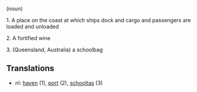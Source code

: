 (noun)

1. A place on the coast at which ships dock and cargo and passengers are loaded and unloaded

2. A fortified wine

3. (Queensland, Australia) a schoolbag

==Translations==

*nl: [[haven]] (1), [[port]] (2), [[schooltas]] (3)